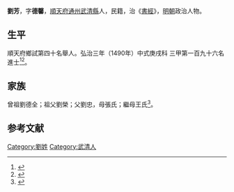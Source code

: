 {{Otheruses|other=名为劉芳的其他人物|劉芳}}
{{Otheruses|other=名为刘德馨的其他人物|刘德馨}}
{{明清人物信息框
| 姓名 = 劉芳
| 原名 =
| 圖片名稱= 
| 圖片大小 =
| 圖片說明 = 
| 最高職務 =
| 國家 = 大明 
| 爵位 =
| 籍貫 = [[順天府|順天府]][[通州|通州]][[武清縣|武清縣]]
| 族裔 = 
| 字號 = 
| 諡號 =
| 出生日期 = 八月二十一日
| 出生地點 =
| 逝世日期 = 卒年不詳 
| 逝世地點 =
| 墓葬 =
| 配偶 = 郝氏
| 親屬 = 
| 出身 =
* 弘治三年庚戌科同進士出身
| 經歷 =
| 著作 = 
}}
'''劉芳'''{{BD|1463年||？年||}}，字'''德馨'''，[[順天府|順天府]][[通州|通州]][[武清縣|武清縣]]人，民籍，治《[[書經|書經]]》，[[明朝|明朝]]政治人物。

== 生平 ==
順天府鄉試第四十名舉人。弘治三年（1490年）中式庚戌科<!---會試第二百五十六名--->三甲第一百九十六名進士<ref>{{Cite book|title=《[[皇明贡举考|皇明贡举考]]》卷五|last=（明）[[张朝瑞|张朝瑞]]|first=|publisher=《续修四库全书》史部第828册|year=|isbn=|location=|pages=}}</ref><ref>{{Cite book|title=贡举志五种 上|last=鲁小俊，江俊伟著|first=|publisher=武汉：武汉大学出版社|year=2009|isbn=978-7-307-07043-1|location=|pages=}}</ref>。

== 家族 ==
曾祖劉德全；祖父劉榮；父劉忠，母張氏；繼母王氏<ref>{{Cite book|title=天一阁藏明代科举录选刊 登科录 点校本|last=龚延明主编|first=|publisher=宁波出版社|year=2016|isbn=978-7-5526-2320-8|location=宁波|pages=|quote=《天一閣藏明代科舉錄選刊.登科錄》之《弘治三年庚戌科進士登科錄》}}</ref>。

==参考文献==
{{reflist}}

{{弘治三年庚戌科殿試金榜}}

{{Authority control}}

{{DEFAULTSORT:}}
[[Category:劉姓|Category:劉姓]]
[[Category:武清人|Category:武清人]]
